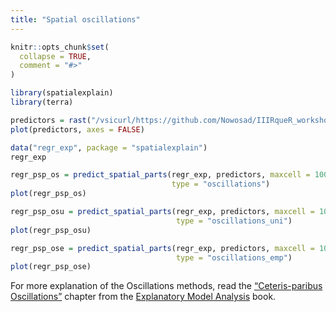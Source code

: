 ```yaml
---
title: "Spatial oscillations"
---
```



```r
knitr::opts_chunk$set(
  collapse = TRUE,
  comment = "#>"
)
```

```r
library(spatialexplain)
library(terra)
```

```r
predictors = rast("/vsicurl/https://github.com/Nowosad/IIIRqueR_workshop_materials/raw/refs/heads/main/data/predictors.tif")
plot(predictors, axes = FALSE)
```

```r
data("regr_exp", package = "spatialexplain")
regr_exp
```

```r
regr_psp_os = predict_spatial_parts(regr_exp, predictors, maxcell = 100,
                                    type = "oscillations")
plot(regr_psp_os)
```

```r
regr_psp_osu = predict_spatial_parts(regr_exp, predictors, maxcell = 100,
                                     type = "oscillations_uni")
plot(regr_psp_osu)
```

```r
regr_psp_ose = predict_spatial_parts(regr_exp, predictors, maxcell = 100,
                                     type = "oscillations_emp")
plot(regr_psp_ose)
```

For more explanation of the Oscillations methods, read the ["Ceteris-paribus Oscillations"](https://ema.drwhy.ai/ceterisParibusOscillations.html) chapter from the [Explanatory Model Analysis](https://ema.drwhy.ai/) book. 
